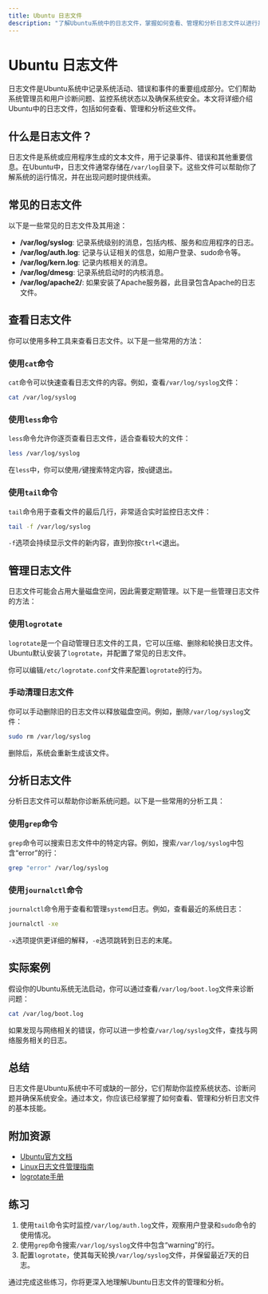 ```yaml
---
title: Ubuntu 日志文件
description: "了解Ubuntu系统中的日志文件，掌握如何查看、管理和分析日志文件以进行系统维护。"
---
```


# Ubuntu 日志文件

日志文件是Ubuntu系统中记录系统活动、错误和事件的重要组成部分。它们帮助系统管理员和用户诊断问题、监控系统状态以及确保系统安全。本文将详细介绍Ubuntu中的日志文件，包括如何查看、管理和分析这些文件。

## 什么是日志文件？

日志文件是系统或应用程序生成的文本文件，用于记录事件、错误和其他重要信息。在Ubuntu中，日志文件通常存储在`/var/log`目录下。这些文件可以帮助你了解系统的运行情况，并在出现问题时提供线索。

## 常见的日志文件

以下是一些常见的日志文件及其用途：

- **/var/log/syslog**: 记录系统级别的消息，包括内核、服务和应用程序的日志。
- **/var/log/auth.log**: 记录与认证相关的信息，如用户登录、sudo命令等。
- **/var/log/kern.log**: 记录内核相关的消息。
- **/var/log/dmesg**: 记录系统启动时的内核消息。
- **/var/log/apache2/**: 如果安装了Apache服务器，此目录包含Apache的日志文件。

## 查看日志文件

你可以使用多种工具来查看日志文件。以下是一些常用的方法：

### 使用`cat`命令

`cat`命令可以快速查看日志文件的内容。例如，查看`/var/log/syslog`文件：

```bash
cat /var/log/syslog
```

### 使用`less`命令

`less`命令允许你逐页查看日志文件，适合查看较大的文件：

```bash
less /var/log/syslog
```

在`less`中，你可以使用`/`键搜索特定内容，按`q`键退出。

### 使用`tail`命令

`tail`命令用于查看文件的最后几行，非常适合实时监控日志文件：

```bash
tail -f /var/log/syslog
```

`-f`选项会持续显示文件的新内容，直到你按`Ctrl+C`退出。

## 管理日志文件

日志文件可能会占用大量磁盘空间，因此需要定期管理。以下是一些管理日志文件的方法：

### 使用`logrotate`

`logrotate`是一个自动管理日志文件的工具，它可以压缩、删除和轮换日志文件。Ubuntu默认安装了`logrotate`，并配置了常见的日志文件。

你可以编辑`/etc/logrotate.conf`文件来配置`logrotate`的行为。

### 手动清理日志文件

你可以手动删除旧的日志文件以释放磁盘空间。例如，删除`/var/log/syslog`文件：

```bash
sudo rm /var/log/syslog
```

删除后，系统会重新生成该文件。

## 分析日志文件

分析日志文件可以帮助你诊断系统问题。以下是一些常用的分析工具：

### 使用`grep`命令

`grep`命令可以搜索日志文件中的特定内容。例如，搜索`/var/log/syslog`中包含“error”的行：

```bash
grep "error" /var/log/syslog
```

### 使用`journalctl`命令

`journalctl`命令用于查看和管理`systemd`日志。例如，查看最近的系统日志：

```bash
journalctl -xe
```

`-x`选项提供更详细的解释，`-e`选项跳转到日志的末尾。

## 实际案例

假设你的Ubuntu系统无法启动，你可以通过查看`/var/log/boot.log`文件来诊断问题：

```bash
cat /var/log/boot.log
```

如果发现与网络相关的错误，你可以进一步检查`/var/log/syslog`文件，查找与网络服务相关的日志。

## 总结

日志文件是Ubuntu系统中不可或缺的一部分，它们帮助你监控系统状态、诊断问题并确保系统安全。通过本文，你应该已经掌握了如何查看、管理和分析日志文件的基本技能。

## 附加资源

- [Ubuntu官方文档](https://ubuntu.com/server/docs)
- [Linux日志文件管理指南](https://www.linux.com/training-tutorials/log-file-management-linux/)
- [logrotate手册](https://linux.die.net/man/8/logrotate)

## 练习

1. 使用`tail`命令实时监控`/var/log/auth.log`文件，观察用户登录和`sudo`命令的使用情况。
2. 使用`grep`命令搜索`/var/log/syslog`文件中包含“warning”的行。
3. 配置`logrotate`，使其每天轮换`/var/log/syslog`文件，并保留最近7天的日志。

通过完成这些练习，你将更深入地理解Ubuntu日志文件的管理和分析。
